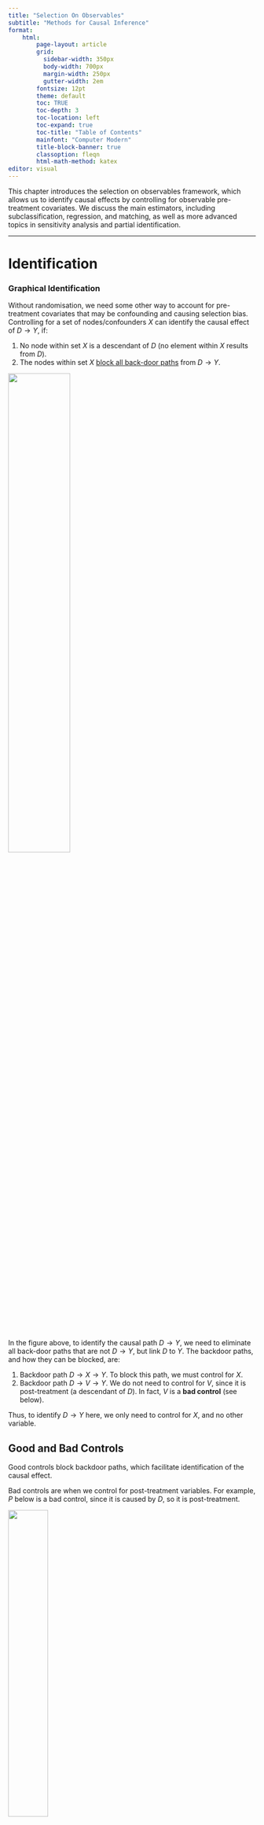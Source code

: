 ```yaml
---
title: "Selection On Observables"
subtitle: "Methods for Causal Inference"
format:
    html:
        page-layout: article
        grid:
          sidebar-width: 350px
          body-width: 700px
          margin-width: 250px
          gutter-width: 2em
        fontsize: 12pt
        theme: default
        toc: TRUE
        toc-depth: 3
        toc-location: left
        toc-expand: true
        toc-title: "Table of Contents"
        mainfont: "Computer Modern"
        title-block-banner: true
        classoption: fleqn
        html-math-method: katex
editor: visual
---
```


This chapter introduces the selection on observables framework, which allows us to identify causal effects by controlling for observable pre-treatment covariates. We discuss the main estimators, including subclassification, regression, and matching, as well as more advanced topics in sensitivity analysis and partial identification.

------------------------------------------------------------------------

# **Identification**

### Graphical Identification

Without randomisation, we need some other way to account for pre-treatment covariates that may be confounding and causing selection bias. Controlling for a set of nodes/confounders $X$ can identify the causal effect of $D \rightarrow Y$, if:

1.  No node within set $X$ is a descendant of $D$ (no element within $X$ results from $D$).
2.  The nodes within set $X$ [block all back-door paths](https://politicalscience.github.io/causal/2.html#blocked-paths) from $D \rightarrow Y$.

![](images/clipboard-378311705.png){fig-align="center" width="50%"}

In the figure above, to identify the causal path $D \rightarrow Y$, we need to eliminate all back-door paths that are not $D \rightarrow Y$, but link $D$ to $Y$. The backdoor paths, and how they can be blocked, are:

1.  Backdoor path $D \rightarrow X \rightarrow Y$. To block this path, we must control for $X$.
2.  Backdoor path $D \rightarrow V \rightarrow Y$. We do not need to control for $V$, since it is post-treatment (a descendant of $D$). In fact, $V$ is a **bad control** (see below).

Thus, to identify $D \rightarrow Y$ here, we only need to control for $X$, and no other variable.

::: {.callout-note collapse="true" appearance="simple"}
## Good and Bad Controls

Good controls block backdoor paths, which facilitate identification of the causal effect.

Bad controls are when we control for post-treatment variables. For example, $P$ below is a bad control, since it is caused by $D$, so it is post-treatment.

![](images/clipboard-1369053188.png){fig-align="center" width="40%"}

You also never want to control variables that only predict $D$. These are bad because controlling for these removes variation in $D$ that could be useful.

Neutral controls are ones that don't identify the causal effect, but improve efficiency. For example, $Q$ below affects $Y$, but there is no backdoor path. Controlling $Q$ will not help identification, but can control noise in $Y$ which may increase efficiency.

![](images/clipboard-1555756596.png){fig-align="center" width="40%"}
:::

<br />

### Identification Assumptions

Once we have determined the set of confounders $X$ that we need to control for to isolate the causal effect of interest, the assumptions needed for identification of causal effects are:

1.  **Conditional Ignorability** (also known as exogeneity or independence): Among units with identical confounder values $X_i$, treatment $D_i$ is as-if randomly assigned. Or in other words, potential outcomes are independent from treatment within each specific confounder value $X_i = x$.

$$
(Y_{0i}, Y_{1i}) \perp D_i  \ | \ X_i = x, \quad \forall \ x \in \mathcal X
$$

This implies that for any given value of all confounders $X_i = x$, we know that potential outcomes $Y_{di}$ are equivalent between treatment and control:

$$
\begin{split}
E(Y_{1i}|X_i = x) = E(Y_{1i}|D_i = 1, X_i = x) = E(Y_{1i}|D_i = 0, X_i = x) \\
E(Y_{0i}|X_i = x) = E(Y_{0i}|D_i = 1, X_i = x) = E(Y_{0i}|D_i = 0, X_i = x)
\end{split}
$$

2.  **Common Support**: for any unit $i$ with value of $X_i$, there is a non-zero probability that they could be assigned to both control $D_i = 0$ or treatment $D_i = 1$.

$$
0 < Pr(D_i = 1 \ | X_i = x) < 1 \quad \forall \ x \in \mathcal X
$$

::: {.callout-note collapse="true" appearance="simple"}
## Example of Identification Assumptions

Imagine we have a theory that being abducted $D$ causes turning out to vote.

Blattman (2009) finds that age is the primary way violent groups chose to abduct individuals: abduction parties released young children and older adults, but kept all adolescent and young males.

That means our theory is that age $X$ affects selection into treatment $D$. Young children and older adults are less likely to get abducted $D$, while adolescent and young males are more likely $D$.
:::

<br />

### Proof of Identification

With our assumptions above, we can identify the ATE. We start with the [conditional average treatment effect](https://politicalscience.github.io/causal/2.html#conditional-average-treatment-effect-cate), conditional on some value of confounders $X_i = x$:

$$
\begin{split}
\tau_{CATE}(x) & = E(Y_{1i} - Y_{0i} \ | \ X_i = x) \\
& = E(Y_{1i}|X_i = x) - E(Y_{0i}|X_i = x) \\
& = \underbrace{E(Y_{1i}|D_i = 1, X_i = x)}_{\because \text{ conditional ignorability} \\ } - \underbrace{E(Y_{0i}|D_i = 0X_i = x)}_{\because \text{ conditional ignorability}} \\
& = \underbrace{E(Y_i|D_i = 1, X_i = x)}_{\because \text{ observable outcome}} - \underbrace{E(Y_i|D_i = 0, X_i = x)}_{\because \text{ observable outcome}}
\end{split}
$$

Now, let us discuss the ATE, and plug in the CATE to identify it:

$$
\begin{split}
\tau_{ATE} & = E(Y_{1i} - Y_{0i}) \\
& = \underbrace{\int \overbrace{E(Y_{1i} - Y_{0i} \ | \ X_i = x)}^{\text{CATE at }X_i = x} d \ \overbrace{Pr(X_i = x)}^{\text{prob of }X_i = x}}_{\text{weighted average, with weight being } Pr(X_i = x)} \\
& = \int(\underbrace{E(Y_i|D_i = 1, X_i) - E(Y_i|D_i = 0, X_i)}_{\because \text{ CATE proof above}})d \ Pr(X_i = x)
\end{split}
$$

This means the ATE is identified as the weighted average of all the conditional average treatment effects. The conditional average treatment effect is the difference-in-means of the observed $Y_i$ at every possible value of $X_i = x$.

::: {.callout-note collapse="true" appearance="simple"}
## Identification of the ATT

We can weaken our initial assumptions, and still calculate the ATT.

1.  Weakened conditional ignorability: Only $Y_{0i}$ needs to be independent of $D_i$ for units with the same covariates $X_i$. Or in other words, $(Y_{0i}) \perp D_i | X_i = x$. This implies:

$$
E(Y_{0i}|X_i = x) = E(Y_{0i}|D_i = 0, X_i = x) = E(Y_{0i}|D_i = 1, X_i = x)
$$

2.  Weakened common support: $Pr(D_i = 1 |X_i = x) < 1$.

Let us start with the conditional ATT:

$$
\begin{split}
\tau_{CATT}(x) & = E(Y_{1i}-Y_{0i}|D_i = 1, X_i = x) \\
& = E(Y_{1i}|D_i = 1, X_i = x) - E(Y_{0i}|D_i = 1, X_i = x) \\
& = E(Y_{1i}|D_i = 1, X_i = x) - \underbrace{E(Y_{0i}|D_i = 0, X_i = x)}_{\because \text{ weakened cond. ignorability}} \\
& = \underbrace{E(Y_i|D_i=1, X_i = x)}_{\because \text{ observable outcome}} - \underbrace{E(Y_1|D_i = 0, X_i x)}_{\because \text{ observable outcome}}
\end{split}
$$

Now, look at the ATT, and plug in CATT to identify it.

$$
\begin{split}
\tau_{ATT} & = E(Y_{1i} - Y_{0i}|D_i = 1) \\
& = \underbrace{\int \overbrace{E(Y_{1i} - Y_{0i}|D_i = 1, X_i = x)}^{\text{CATT at }X_i = x}d \ \overbrace{Pr(X_i = x|D_i = 1)}^{Pr(X_i = x) \text{ within treatment}}}_{\text{weighted average, with weight being } Pr(X_i = x)} \\
& = \int (E(Y_i|D_i = 1, X_i = x) - E(Y_i|D_i = 0, X_i = x))d \ Pr(X_i = x|D_i = 1)
\end{split}
$$

Even when all assumptions are met for identification of the ATE, the $\tau_{ATE}$ can be different than the $\tau_{ATT}$. This is because the weights $Pr(X_i = x|D_i = 1)$ for the ATT are different than the ATE $Pr(X_i = x)$.
:::

::: {.callout-note collapse="true" appearance="simple"}
## Discrete X Identification

Above, we assumed that the pre-treatment covariate $X$ is continuous. This is why we need an integral.

However, we can simplify this if $X$ is discrete:

$$
\begin{split}
& \tau_{ATE} = \sum\limits_{x \in \mathcal X} ( E(Y_i|D_i = 1, X_i = x) - E(Y_i|D_i = 0, X_i = x)) Pr(X_i = x) \\
& \tau_{ATT} = \sum\limits_{x \in \mathcal X} ( E(Y_i|D_i = 1, X_i = x) - E(Y_i|D_i = 0, X_i = x)) Pr(X_i = x | D_i = 1)
\end{split}
$$
:::

<br />

<br />

------------------------------------------------------------------------

# **Estimators**

### Subclassification Estimator

When pre-treatment covariate $X$ is discrete, we know the identification result of the ATE is:

$$
\tau_{ATE} = \sum\limits_{x \in \mathcal X} \underbrace{( E(Y_i|D_i = 1, X_i = x) - E(Y_i|D_i = 0, X_i = x))}_{\text{CATE at }X_i = x} \underbrace{Pr(X_i = x)}_{\text{weight}}
$$

We can calculate this within our give sample to get the **subclassificaiton** estimator:

$$
\hat\tau_{ATE} = \sum\limits_{j=1}^M \underbrace{(\bar Y_{1j} - \bar Y_{0j})}_{\text{CATE at} X_i = x} \underbrace{\frac{n_j}{n}}_{\text{weight}}
$$

-   Where $M$ is the number of strata (levels/categories of $X$), and $j$ is one specific level/category of $X$.
-   Where $n_j$ is the number of units in a level/category $j$ of $X$.
-   Where $\bar Y_{dj}$ is the mean outcome for units with $D_i = d$ in level/category $j$ of $X$.

For subclassificaion to be possible, within each level $j$ of covariate $X$, there must be at least one unit in control $D=0$ and treatment $D=1$.

::: {.callout-note collapse="true" appearance="simple"}
## Intuitive Procedure of Subclassification

More intuitively, the procedure is as follows:

1.  Choose one specific value for all covaraites $X$. Find the average treatment effect within this specific value of $X$.
2.  Multiply that average treatment effect by the number of observations that meet this specific value of $X$ divided by the total number of units.
3.  Do this for every possible values of all covaraites $X$, then sum up all the weighted average treatment effects to get the overall ATE.
:::

::: {.callout-note collapse="true" appearance="simple"}
## Subclassification with Multiple Confounders

Let us say we have 2 confounders, $X_1$ and $X_2$. Both confounders are categorical with 3 categories.

We would need to create $M=9$ levels of strata, for every possible combination of values of $X_1$ and $X_2$. Then, we would estimate the within-strata average treatment effect, and weight them.

This illustrates how with large amounts of confounders, you will need a huge number of stratum. This makes subclassification infeasible in many cases.
:::

::: {.callout-note collapse="true" appearance="simple"}
## Subclassification for the ATT

When pre-treatment covariate $X$ is discrete, the identification result of the ATT is:

$$
\tau_{ATT} = \sum\limits_{x \in \mathcal X} ( E(Y_i|D_i = 1, X_i = x) - E(Y_i|D_i = 0, X_i = x)) Pr(X_i = x | D_i = 1)
$$

We can calculate this within our give sample to get the subclassificaiton estimator:

$$
\hat\tau_{ATT} = \sum\limits_{j=1}^M(\bar Y_{1j} - \bar Y_{0j}) \frac{n_{1j}}{n_1}
$$

-   Where $M$ is the number of strata (levels/categories of $X$).
-   Where $n_j$ is the number of units in a level/category $j$ of $X$.
-   Where $n_{1j}$ is the number of treated cells $D = 1$ in a level/category $j$ of $X$.
-   Where $\bar Y_{dj}$ is the mean outcome for units with $D_i = d$ in level/category $j$ of $X$.
:::

<br />

### Matching Estimator

We have a [missing data problem](https://politicalscience.github.io/causal/2.html#observed-outcomes-and-missing-data) in causal inference: we do not know all the potential outcomes. Matching "estimates" missing potential outcomes of a unit.

For each observation in the treated group, matching finds an observation in the untreated group that have the most similar values of a set of pre-treatment covariates $X$. Thus, we have pairs of treatment-control observations that act as counterfactuals. We can estimate the ATT as the average difference in observed outcomes within the pairs:

$$
\hat\tau_{ATT} = \frac{1}{n_1} \sum\limits_{i:D_i = 1}(Y_i - \widetilde{Y_i})
$$

-   Where $n_1$ is the number of units in the treatment group.
-   Where $Y_i$ is the unit's observed $Y$ in the treatment group.
-   Where $\tilde Y_i$ is unit $i$'s closest neighbour in the untreated group.

::: {.callout-note collapse="true" appearance="simple"}
## Choices during Matching

We have to make several choices when conducting matching.

1.  **What covariates** to match on. We generally want to select a set of pre-treatment covariates $X$ such that these covariates ensure the conditional ignorability assumption is met.
2.  Match **with or without replacement**. Matching with replacement means that once you have used one control unit to match to a treatment unit, you can still use that same control unit to match to another treatment unit. This has advantages since you can ensure better and closer matches. However, matching without replacement is also possible.
3.  **How many to match**. You can decide to match multiple control units to one treatment unit, and use the average of the treatment units to approximate a true control unit. This may result in more accurate matches for treatment units that may not have a good single control unit to match to.

We can also choose to use more advanced matching methods, such as Mahalanobis Distance matching or Propensity Score matching, which are shown below. These are good for matching on more $X$.
:::

::: {.callout-note collapse="true" appearance="simple"}
## Matching on Multiple Neighbours

Sometimes, a treatment unit may not have one close control unit to match to. Instead, we could use a combination of control units to match to the treatment unit, and use the average $Y$ of those combination of control units to approximate a more accurate match.

Suppose we use $M_i$ number of close control units to match to a treatment unit $i$. Then, the matching estimator would be defined as follows:

$$
\hat\tau_{ATT} = \frac{1}{n_1} \sum\limits_{i:D_i = 1}(Y_i - \left(\frac{1}{M_i} \sum\limits_{m=1}^{M_i} \widetilde{Y_{i_m}}\right))
$$

Where $\widetilde{Y_{i_m}}$ is the obsered outcome for the $m$th match of unit $i$.
:::

::: {.callout-note collapse="true" appearance="simple"}
## Weaknesses of Matching

Matching does not always create "perfect" matches. This means that the pairs matched together may not be identical to each other in terms of covariates $X$ or potential outcomes.

The inability to find exact matches can cause bias, especially for the more covariates we match on (see below).
:::

Note: Matching is not a design - it is an estimator. You need a research design, such as selection on observables.

<br />

### Matching with Multiple Covariates

Consider that we $k>1$ number of confounders $X$. Now, we have to match observations in $k$ variables, which implies we are in a multidimensional $\mathbb R^k$ space.

The most commonly used distance metric is **Mahalanobis** Distance - which measures the distance in $X_i$ between units $i$ and $j$:

$$
D_M (\mathbf X_i, \mathbf X_j) = \sqrt{(\mathbf X_i - \mathbf X_j)^T \boldsymbol\Sigma_X^{-1} (\mathbf X_i - \mathbf X_j)}
$$

-   Where $\boldsymbol \Sigma_X$ is the sample variance-covariance matrix of $\mathbf X_i$.

::: {.callout-note collapse="true" appearance="simple"}
## Euclidean Distance

Euclidean distance is another common distance metric:

$$
D_E ( \mathbf X_i, \mathbf X_j) = \sqrt{(x_{1i} - x_{1j})^2 + (x_{2i}-x_{2j})^2 + \dots + (x_{ki}-x_{kj})^2}
$$

Euclidean distance, while very simple, is not recommended. This is because Euclidean distance with non-normalised variables can get you very bizarre results that depend on the scale of the variables.

There are other distance metrics, but these are exceedingly rare in selection on observables.
:::

There is one issue with matching in multi-dimensional spaces. It becomes very difficult to match every unit $i$ on every covariate $X$, even if we have a large number of observations.

::: {.callout-note collapse="true" appearance="simple"}
## Curse of Dimensionality

When we try to match on more than one $X$ variable, we go from matching on a number line $\mathbb R^1$ to a $n$-dimensional space, $\mathbb R^n$.

The search space increases exponentially as you increase the number of dimensions.

![](images/clipboard-2668193698.png){width="100%"}

Take a look at the figure on the left. If we only match on a one dimensional plane (lets say the horizontal line between 0 and 1), we can see our red line covers approximately 30% of the horizontal line. But in 3 dimensions, our red box covers a significantly less proportion of the entire cube.

The figure on the right illustrates this. $d$ represents the dimensions. We can see as the dimensions increase, the fraction of volume increases significantly slower relative to distance.

Thus, with a bigger space, the distance between two units increases, so you get worse matches.
:::

This curse of dimensionality creates a bias problem - since we get non-exact matches. The more dimensions you add, the worse it becomes.

::: {.callout-note collapse="true" appearance="simple"}
## More on Bias

The poor matches caused by increased dimensionality inject error into our estimates of missing potential outcomes.

The bias term as you increase the number of dimensions $k$, changes by $N^{(-1/k)}$. This implies no $\sqrt{n}$ consistency for $k>2$.

If $N_0$ (number of untreated units) is much larger than $N_1$ (number of treated units), bias will typically be smaller.

There are ways to correct this bias, including Abadie and Imbens (2011) Bias Correction method.

There is a new method: **Bias-corrected matching**, which estimates bias ineherent to mathching estimators via regression, then subtracts it from the matching estimate to correct for it.
:::

<br />

### Propensity Scores Matching

Propensity Score matching is an alternative way to match over many dimensions. The **propensity score** is an unobserved property, defined as the probability of a unit $i$ of receiving treatment:

$$
\pi(X_i) \equiv Pr(D_i = 1|X_i)
$$

When supposing the [conditional ignorability and common support assumptions](https://politicalscience.github.io/causal/4.html#identification-assumptions), the propensity score $\pi(X_i)$ has the balancing property: $D_i \perp X_i \ | \ \pi(X_i)$. This implies that conditional ignorability holds on the propensity scores alone:

$$
(Y_{1i}, Y_{0i}) \perp D_i \ | \ \pi(X_i)
$$

Thus, instead of conditioning on $X_i$ as we did in selection on observables, we can instead condition on $\pi (X_i)$, and still identify the causal estimand.

However, we do not actually observe $\pi (X_i)$. We estimate $\pi (X_i)$ with a binary response model, with outcome variable $D_i$, and explanatory variables $X_i$. This will get us a fitted probability $Pr(D_i = 1) = \hat\pi(X_i)$.

Then, once we have the propensity score estimates $\hat\pi(X_i)$, we can do nearest neighbour matching with the propensity scores (in 1-dimensional space). This will allow us to identify the $\tau_{ATT}$.

::: {.callout-note collapse="true" appearance="simple"}
## Balance Checks

The accurate estimation of $\tau_{ATT}$ implies an accurate prediction of the propensity scores $\pi(X_i)$. We can test our matched treatment and control groups to see if the balancing property holds for covariates $X_i$.
:::

<br />

### Inverse Probability Weighting Estimator

An alternative use of the propensity score is weighting. Under both conditional ignorability and common support assumptions, we can identify the ATE as:

$$
\tau_{ATE} = E\left[ Y_i \times \underbrace{\frac{D_i - \pi(X_i)}{\pi(X_i) (1 - \pi(X_i))}}_{\text{weight}}\right]
$$

::: {.callout-note collapse="true" appearance="simple"}
## Proof of Weighting Identification

We know that the ATE can be written as a weighted average (when $X$ is discrete, we will assume this for simplicity):

$$
\tau_{ATE} = \sum\limits_{x \in \mathcal X} \underbrace{( E(Y_i|D_i = 1, X_i = x) - E(Y_i|D_i = 0, X_i = x))}_{\text{CATE at }X_i = x} \underbrace{Pr(X_i = x)}_{\text{weight}}
$$

We can rewrite the $\tau_{ATE}$ as follows using observed potential outcomes outcomes and conditional ignorability:

$$
\begin{split}
& = \sum\limits_{x \in \mathcal X} \underbrace{(E(Y_{1i}|D_i = 1, X_i = x)}_{\because \text{ observed potential outcome}} - \underbrace{E(Y_{0i}|D_i = 0, X_i = x)}_{\because \text{ observed potential outcome}})Pr(X_i = x) \\
& = \sum\limits_{x \in \mathcal X}  (\underbrace{E(Y_{1i}|X_i = x)}_{\because \text{ condit. ignorabil.}} - \underbrace{E(Y_{0i}|X_i = x)}_{\because \text{ condit. ignorabil.}})Pr(X_i = x)
\end{split}
$$

Like mentioned above, the summation and $Pr(X_i = x)$ indicate a weighted average. We can also express weighted average simply with an expectation:

$$
= E[E(Y_{1i}|X_i = x) - E(Y_{0i}|X_i = x)]
$$

Let us do an algebra trick - multiply both terms within the CATE by 1, albeit written a little strangely:

$$
\begin{split}
& = E \left [E(Y_{1i}|X_i=x) \underbrace{\frac{\pi(X_i)}{\pi(X_i)}}_{=1} - (E(Y_{0i}|X_i=x) \underbrace{\frac{1-\pi(X_i)}{1-\pi(X_i)}}_{=1}\right] \\
& = E \left[ \frac{E(Y_{1i}|X_i = x) \pi(X_i)}{\pi(X_i)} -  \frac{E(Y_{0i}|X_i = x) (1-\pi(X_i))}{1-\pi(X_i)} \right]
\end{split}
$$

We know that propensity score $\pi(X_i) := E(D_i|X_i = x)$. Thus, we can convert the above to:

$$
\begin{split}
& = E \left[ \frac{E(Y_{1i}|X_i = x)E(D_i|X_i = x)}{\pi(X_i)} - \frac{E(Y_{0i}|X_i = x)(1-E(D_i|X_i = x))}{1-\pi(X_i)}\right] \\
& = E \left[ \frac{E(Y_{1i}|X_i = x)E(D_i|X_i = x)}{\pi(X_i)} - \frac{E(Y_{0i}|X_i = x)\overbrace{E(1-D_i|X_i = x)}^{\because \text{ property of expectation}}}{1-\pi(X_i)}\right]
\end{split}
$$

We know that conditional ignorability says $(Y_{0i}, Y_{1i}) \perp D_i  \ | \ X_i = x$. That allows us to combine $E(Y_{1i}|X_i =x)$ and $E(D_i|X_i = x)$ into a single expectation:

$$
\begin{split}
& = E \left[ \frac{E(Y_{1i}D_i|X_i = x)}{\pi(X_i)} - \frac{E(Y_{0i}(1-D_i)|X_i = x)}{1 - \pi(X_i)}\right] \\
& = E \left[ \underbrace{E \left( \frac{Y_{1i}D_i}{\pi(X_i)} |X_i = x\right)}_{\because \text{ exp. of constant}} - \underbrace{E \left( \frac{Y_{0i}(1-D_i)}{1-\pi(X_i)} | X_i = x \right)}_{\because \text{ expect. of constant}} \right] \\
& = E\left[ E\left( \frac{Y_{1i}D_i}{\pi(X_i)} - \frac{Y_{0i}(1-D_i)}{1-\pi(X_i)} |X_i = x \right) \right]
\end{split}
$$

We can use the law of iterated expectations $E(X) = E[E(X|Y)]$ to simplify to:

$$
\tau_{ATE} = E\left( \frac{Y_{1i}D_i}{\pi(X_i)} - \frac{Y_{0i}(1-D_i)}{1-\pi(X_i)}\right)
$$

We can see two terms in here: $Y_{1i}D_i$ and $Y_{0i}(1-D_i)$. We know if $D_i = 1$, then we will observe $Y_{1i}$ only, and if $D_i = 0$, we will observe $Y_{0i}$. Thus, we do not need the treatment indicator in $Y_{di}$:

$$
\tau_{ATE} = E\left( \frac{Y_{i}D_i}{\pi(X_i)} - \frac{Y_{i}(1-D_i)}{1-\pi(X_i)}\right)
$$

Now, we can combine into one fraction to obtain the original identification result.

$$
\begin{split}
\tau_{ATE} & = E\left( \frac{Y_{i}D_i}{\pi(X_i)} - \frac{Y_{i}(1-D_i)}{1-\pi(X_i)}\right) \\
& = E\left( \frac{Y_{i}D_i}{\pi(X_i)} \times \underbrace{\frac{1-\pi(X_i)}{1-\pi(X_i)}}_{=1} - \frac{Y_{i}(1-D_i)}{1-\pi(X_i)} \times \underbrace{\frac{\pi(X_i)}{\pi(X_i)}}_{=1}\right) \\
& = E \left( \frac{Y_iD_i(1-\pi(X_i))}{\pi(X_i)(1-\pi(X_i))} - \frac{Y_i(1-D_i)\pi(X_i)}{\pi(X_i)(1-\pi(X_i))}\right) \\
& = E \left( \frac{\color{red}{Y_i} \color{black}D_i(1-\pi(X_i))-\color{red}{Y_i}\color{black}(1-D_i)\pi(X_i)}{\pi(X_i)(1-\pi(X_i))}\right) \\
& = E\left( Y_i \frac{D_i(1-\pi(X_i))-(1-D_i)\pi(X_i)}{\pi(X_i)(1-\pi(X_i))}\right) \\
& = E\left( Y_i \frac{D_i - D_i\pi(X_i)-(\pi(X_i) -D_i\pi(X_i))}{\pi(X_i)(1-\pi(X_i))}\right) \\
&  = E\left( Y_i \frac{D_i \color{red}{- D_i\pi(X_i)} \color{black}-\pi(X_i) \color{red}{+ D_i\pi(X_i)}}{\pi(X_i)(1-\pi(X_i))}\right) \\
& = E\left( Y_i \frac{D_i -\pi(X_i) }{\pi(X_i)(1-\pi(X_i))}\right) \\
\end{split}
$$

And thus, we have identified the ATE.
:::

The **inverse probability weighting (IPW) estimator** would be the same calculation but in the sample:

$$
\begin{split}
\hat\tau_{ATE} & = \frac{1}{N} \sum\limits_{i=1}^N \left(Y_i \frac{D_i - \hat\pi(X_i)}{\hat\pi(X_i) (1 - \hat\pi(X_i))} \right) \\
& = \frac{1}{N} \sum\limits_{i=1}^N \left(\frac{D_i Y_i}{\hat\pi(X_i)} - \frac{(1-D_i) Y_i}{1 - \hat\pi(X_i)} \right)
\end{split}
$$

-   The second equation is equivalent to the first - see the proof above for derivation.

Essentially, those who are unlikely to be treated but do get treated get weighted more, and individuals who are likely to be treated but do not get treated get weighted more.

::: {.callout-note collapse="true" appearance="simple"}
## Weighting Estimator for ATT

The identification of the ATT under both conditional ignorability and common support are:

$$
\tau_{ATT} = \frac{1}{Pr(D = 1)} \times E\left[ Y_i \times \underbrace{\frac{D_i - \pi(X_i)}{(1 - \pi(X_i))}}_{\text{weight}}\right]
$$

The sample IPW estimator would be:

$$
\begin{split}
\hat\tau_{ATT} & = \frac{1}{N_1}\sum\limits_{i=1}^N \left( Y_i \frac{D_i - \hat\pi(X_i)}{1 - \hat\pi(X_i)} \right) \\
& = \frac{1}{N_1} \sum\limits_{i=1}^N \left( D_iY_i - (1-D_i)Y_i \frac{\hat\pi(X_i)}{1 - \hat\pi(X_i)} \right)
\end{split}
$$
:::

The IPW estimator have very poor small sample properties. They are highly sensitive to extreme values of $\hat\pi(X_i)$. This generates high variance (inefficiency), and can produce significant bias under model mispecification. Thus, you typically do not want to use it in small-sample situations.

<br />

### Ordinary Least Squares Estimator

When we think about controlling for covariates $X$, we often think about regression. OLS is a natural approach, since $\hat\beta_{OLS}$ estimates [partial out the effects of covariates](https://politicalscience.github.io/causal/1.html#regression-anatomy-theorem). $\hat\beta_{OLS}$ a good estimator of $\tau_{ATE}$ in selection of observables under 2 conditions:

1.  **Constant treatment effect**: $\tau_i = Y_{1i} - Y_{0i}$ for all units $i$.
2.  **Linearity**: Potential outcomes are linear, and can be written as:

$$
Y_i(d) = \beta_0 + d\beta_1 + \mathbf X_i \gamma + \epsilon_i \quad \text{for} \quad d = 0, 1
$$

Why is this the case? Suppose we have the above linear potential outcomes. We can show:

$$
\begin{split}
\tau_i & = Y_{1i} - Y_{0i} \\
& = (\beta_0 + (1)\beta_1 + \mathbf X_i \gamma + \epsilon_i) - (\beta_0 + (0)\beta_1 + \mathbf X_i \gamma + \epsilon_i) \\
& = (\beta_0 + \beta_1 + \mathbf X_i \gamma + \epsilon_i) - (\beta_0 + \mathbf X_i \gamma + \epsilon_i) \\
& = \beta_1
\end{split}
$$

Thus, $\beta_1$ properly identifies the $\tau_i$ given the two above assumptions.

We also know that conditional ignorability implies [zero-conditional mean](https://politicalscience.github.io/causal/1.html#conditions-for-unbiasedness). Thus $\beta_1$ is an unbiased and asymptotically consistent estimator of the ATE.

You should be cautious using OLS when assumption 2, **linearity**, is violated. OLS is the best linear estimator, but how far your data is from linearity will determine if the estimator is useful.

::: {.callout-note collapse="true" appearance="simple"}
## Non-Linearity

What if potential outcomes $Y_i(d)$ is an unknown and non-linear function of $d$ and $X_i$.

We know the OLS is the [best linear predictor of the conditional expectation function](https://politicalscience.github.io/causal/1.html#ols-as-a-conditional-expectation-function) in terms of mean squared error. Thus, $\beta_1$ will provide the best linear approximation to the population regression function.

This does not mean it is good - just the best linear approximation.
:::

You **should not use** OLS if you believe assumption 1, heterogeneity, is violated. The resoning is explained below.

<br />

### Fully Interacted Estimator

What if there are **heterogenous** treatment effects (where $\tau_i$ is different between units)? Standard OLS in this case is [**no longer** an unbiased estimator]{.underline} of the ATE.

::: {.callout-note collapse="true" appearance="simple"}
## Proof of OLS Biasedness under Heterogeneity

Recall the subclassification estimator of the ATE is a weighted average of CATEs:

$$
\hat\tau_{ATE} = \sum\limits_{x \in \mathcal X} ( \hat\tau_{CATE}(x)) \underbrace{Pr(X_i = x)}_{\text{weight}} \\
$$

OLS, when there are non constant treatment effects, can also be rewritten as a weighted average of CATEs:

$$
\hat\beta_{OLS} = \sum\limits_{x \in \mathcal X} ( \hat\tau_{CATE}(x)) \underbrace{ \frac{Var(D_i|X_i = X)Pr(X_i = x)}{\sum Var(D_i | X_i = x')Pr(X_i = x')} }_{\text{weight}} \\
$$

Notice how the weights are different. The weights in the OLS are the conditional variances of $D_i$. This means that OLS is **not** an unbiased estimator of the ATE or ATT, but rather, a weighted average of the ATT and ATU.
:::

::: {.callout-note collapse="true" appearance="simple"}
## Conditional Variance Weighted Average Treatment Effect (CVW-ATE)

OLS actually provides an unbiased estimator of the **conditional variance weighted average treatment effect**. This is not the same as the ATE or the ATT.

This estimand can also be described as a weighted average of the ATT (average treatment effect on the treated) and the ATU (average treatment effect on the untreated):

$$
\tau_{OLS} = w_1 \cdot \tau_{ATT} + w_0 \cdot \tau_{ATU}
$$

Where:

$$
\begin{split}
w_1 & = \frac{(1 - Pr(D=1)) Var(\pi(X)|D = 0)}{Pr(D=1)Var(\pi(X)|D=1) + (1-Pr(D=1)Var(\pi(X)|D=0)} \\
w_0 & = 1 - w_1
\end{split}
$$

The reason for this is because regression is prone to extrapolation beyond common support - i.e. it can "estimate" potential outcomes for units that are not observed. This can lead to bias.

This is in contrast to the subclassification estimator, which cannot be computed if there are missing observable outcomes for a substratum/category of $X$.

The weights of $D_i(X_i = x)$ can also be seen as propensity scores of $\pi(x)(1 - \pi(x)$. Therefore:

1.  Weights are higher for groups with propensity scores close to 0.5.
2.  Weights are low for groups with propensity scores close to 0 or 1.
3.  OLS minimises estimation uncertainty by downweighting groups of $X_i$ where group-specific ATEs are less precisely estimated.
:::

The **Fully-Interacted Estimator**, a newly developed large-sample regression estimator (Lin 2013), solves the heterogeneity bias in the OLS estimator. The fully-interacted estimator takes the form:

$$
\widehat{Y_i} = \hat\alpha + D_i \widehat{\tau}_{int} + (\mathbf X_i - \mathbf {\bar X}) \hat\beta +D_i (\mathbf X_i - \mathbf{\bar X}) \hat\gamma
$$

-   Where $X_i$ are covariate values sufficient to satisfy conditional independence.
-   Where $\bar X$ contains the sample means of all $X_i$ covariates.

This estimator $\hat\tau_{int}$ is technically biased when estimating $\tau_{ATE}$. However, the bias is arbitrarily small in large samples under conditional ignorability.

This estimator thus allows us to accurately estimate the ATE even under heterogenous treatment effects, assuming our sample size is sufficiently large.

::: {.callout-note collapse="true" appearance="simple"}
## Other Solutions to the OLS Bias under Heterogeneity

There are a few other solutions to this issue of OLS bias under heterogeneity:

1.  **Doubly-robust estimation** uses a weighted average of regression and IPW estimators, which will be asymptotically consistent as long as the regression model is correctly specified.
2.  **Matching as pre-processing** uses matching to make treatment and control groups similar, then runs regression models to estimate causal effects.
:::

<br />

<br />

------------------------------------------------------------------------

# **Partial Identification**

<br />

<br />

------------------------------------------------------------------------

# **Implementation in R**

For all methods, you will need the *tidyverse* package:

```r
library(tidyverse)
```

See how to perform each estimator in R:

::: {.callout-note collapse="true" appearance="simple"}
## Distance Matching

For matching, you will need the *MatchIt* package:

```r
library(MatchIt)
```

First, let us conduct nearest neighbour matching with Mahalanobis distance by using the *matchit()* function.

```r
match_object = MatchIt::matchit(D ~ X1 + X2 + X3,
                                data = my_data,
                                method = "nearest", #distance matching
                                distance = "mahalanobis")

# for output summary
summary(match_object)
```

Second, let us save the matched data with the *match.data()* function.

```r
match_data <- MatchIt::match.data(match_object,
                                  weights = 'nn_weights')
```

Third, we can test if matching worked by using a balance table and a love plot:

```r
# balance table
cobalt::bal.tab(D ~ X1 + X2 + X3, 
                data = match_data, # from the 2nd step
                weights = "nn_weights",
                disp = c("means", "sds"))

#love plot
cobalt::love.plot(match_object,
                  data = my_data, #original dataset
                  stars = 'raw')
```

Finally, we can estimate the treatment effect. There are two options - either using a weighted regression, or using the matching algorithm:

```r
# using weighted regression
estimate <- lm_robust(Y ~ D,
                      data = match_data, #data from step 2
                      weights = nn_weights)
summary(estimate)

## using the Matching package:
estimate = Matching::Match(Y = my_data$Y, #outcome
                           Tr = my_data$D, #treatment
                           X = my_data[,c("X1", "X2", "X3")], #covariates
                           M=1, #number of neighbours
                           BiasAdjust = TRUE, #for biased adjustment
                           Weight = 2)
summary(estimate)
```

You will have the estimates that you can use.
:::

::: {.callout-note collapse="true" appearance="simple"}
## Propensity Score Matching

First, we want to estimate propoensity scores with a logistic regression (or a random forest):

```r
#logistic model
pscore_model = glm(D ~ X1 + X2,
                   data = my_data,
                   family = "binomial")

# estimate propensity scores
my_data$pscore_estimate = predict(pscore_model,
                                  type = "response")
```

Now, let us match with propensity scores:

```r
# match
match_object = MatchIt::matchit(D ~ pscore_estimate,
                                data = my_data,
                                method = "nearest",
                                distance = "Mahalanobis")

# save matched data
match_data <- MatchIt::match.data(match_object,
                                  weights = 'pscore_weights')
```

Third, we can test if matching worked with a balance table and a love plot:

```r
#balance table
cobalt::bal.tab(D ~ X1 + X2 + X3,
                data = match_data, #matched data from step 2
                weights = "pscore_weights",
                disp = c("means", "sds"))

#love plot
cobalt::love.plot(match_object,
                  data = my_data, #original dataset
                  addl = ~ X1 + X2 + X3,
                  stars = 'raw')
```

Finally, let us do the estimation:

```r
estimate <- lm_robust(Y ~ D,
                      data = match_data, #from step 2
                      weights = pscore_weights)
summary(estimate)
```
:::

::: {.callout-note collapse="true" appearance="simple"}
## Inverse Probability Weighting

First, we want to estimate propoensity scores with a logistic regression (or a random forest):

```r
#logistic model
pscore_model = glm(D ~ X1 + X2,
                   data = my_data,
                   family = "binomial")

# estimate propensity scores
my_data$pscore_estimate = predict(pscore_model,
                                  type = "response")
```

Second, we calculate the inverse probability weights based on the formula from earlier:

```r
my_data$ipweight = ifelse(my_data$D == 1, # condition
                       1/my_data$pscore_estimate,
                       1/(1-my_data$pscore_estimate))
```

Finally, we can estimate the ATE, or ATT, or use a weighted regression for the ATE:

```r
# ATE estimator
mean((my_data$D * my_data$Y) * my_data$ipweight - ((1 - my_data$D) * my_data$Y) * my_data$ipweight)

# ATT estimator
sum(my_data$D * my_data$Y - (1 - my_data$D) * my_data$Y * (my_data$pscore_estimate/(1 - my_data$pscore_estimate)))/sum(my_data$D)

# ATE with weighted regression
estimate <- lm_robust(Y ~ D, 
                      data = my_data,
                      weights = ipweight)
summary(estimate)
```
:::

::: {.callout-note collapse="true" appearance="simple"}
## OLS Estimator

For the OLS estimator, we can use the *lm_robust()* function:

```r
estimate <- lm_robust(Y ~ D + X1 + X2 + X3,
                      data = my_data)
summary(estimate)
```

We can also use the *fixest* package and the *feols()* function:

```r
library(fixest)

estimate <- feols(Y ~ D + X1 + X2 + X3,
                  data = my_data,
                  se = "hetero")
summary(estimate)
```
:::

::: {.callout-note collapse="true" appearance="simple"}
## Fully Interacted Estimator

For the fully interacted estimator, we can use the *lm_lin()* function.

```r
estimate <- lm_lin(Y ~ D,
                   covariates = ~ X1 + X2 + X3,
                   data = my_data)
summary(estimate)
```
:::
